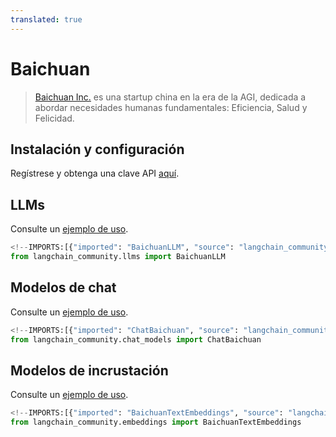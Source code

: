 ```yaml
---
translated: true
---
```


# Baichuan

>[Baichuan Inc.](https://www.baichuan-ai.com/) es una startup china en la era de la AGI,
> dedicada a abordar necesidades humanas fundamentales: Eficiencia, Salud y Felicidad.

## Instalación y configuración

Regístrese y obtenga una clave API [aquí](https://platform.baichuan-ai.com/).

## LLMs

Consulte un [ejemplo de uso](/docs/integrations/llms/baichuan).

```python
<!--IMPORTS:[{"imported": "BaichuanLLM", "source": "langchain_community.llms", "docs": "https://api.python.langchain.com/en/latest/llms/langchain_community.llms.baichuan.BaichuanLLM.html", "title": "Baichuan"}]-->
from langchain_community.llms import BaichuanLLM
```

## Modelos de chat

Consulte un [ejemplo de uso](/docs/integrations/chat/baichuan).

```python
<!--IMPORTS:[{"imported": "ChatBaichuan", "source": "langchain_community.chat_models", "docs": "https://api.python.langchain.com/en/latest/chat_models/langchain_community.chat_models.baichuan.ChatBaichuan.html", "title": "Baichuan"}]-->
from langchain_community.chat_models import ChatBaichuan
```

## Modelos de incrustación

Consulte un [ejemplo de uso](/docs/integrations/text_embedding/baichuan).

```python
<!--IMPORTS:[{"imported": "BaichuanTextEmbeddings", "source": "langchain_community.embeddings", "docs": "https://api.python.langchain.com/en/latest/embeddings/langchain_community.embeddings.baichuan.BaichuanTextEmbeddings.html", "title": "Baichuan"}]-->
from langchain_community.embeddings import BaichuanTextEmbeddings
```
